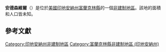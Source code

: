 {{noteTA
|G1=USState
|G2=地名
|G3=Unit
}}
{{Infobox settlement
|official_name            = 安德森維爾
|native_name = Andersonville
|settlement_type          = [[非建制地區|非建制地區]]
|image_skyline            = Andersonville Christian Church.jpg
|imagesize                = 250px
|pushpin_map              = USA Indiana
|pushpin_label            = 安德森維爾
|pushpin_label_position   = top
|pushpin_map_caption      = 安德森維爾在印地安納州的位置
|subdivision_type         = [[世界政區索引|國家]]
|subdivision_type1        = [[美国州份|州份]]
|subdivision_type2        = [[印地安納州行政区划|縣]]
|subdivision_name         = [[美国|美国]]
|subdivision_name1        = [[印地安納州|印地安納州]]
|subdivision_name2        = [[富蘭克林縣_(印地安納州)|富蘭克林縣]]
|elevation_ft             = 1050
|elevation_m              = 320
|area_total_km2           = 
|area_total_sq_mi         = 
|area_land_km2            = 
|area_land_sq_mi          = 
|area_water_km2           = 
|area_water_sq_mi         = 
|population_as_of         = 2010
|population_footnotes     = 
|population_total         = 
|population_metro         = 
|population_density_km2   = auto
|population_density_sq_mi = auto
|timezone                 = [[北美东部时区|北美东部时区]]
|utc_offset               = -5
|coordinates              = {{coord|39|29|51|N|85|17|20|W|display=inline,title}}
| coor_pinpoint           = 
| coordinates_footnotes   = 
|timezone_DST             = EDT
|utc_offset_DST           = -4
|postal_code_type         = [[美國郵區編號|郵區編號]]
|postal_code              = 47024
|area_code                = {{link-en|电话区号812|Area code 812|812}}
|blank_name = [[地名信息系统|GNIS ID]]
|blank_info = 430167<ref name="GNIS">{{cite gnis|430167|Andersonville}}</ref>
}}
'''安德森維爾'''（{{lang-en|Andersonville}}）是位於[[美國|美國]][[印地安納州|印地安納州]][[富蘭克林縣_(印地安納州)|富蘭克林縣]]的一個[[非建制地區|非建制地區]]。該地的面積和人口皆未知。

== 參考文獻 ==
{{reflist}}

{{富蘭克林縣 (印地安納州)}}

{{DEFAULTSORT:Andersonville}}
[[Category:印地安納州非建制地區|Category:印地安納州非建制地區]]
[[Category:富蘭克林縣非建制地區_(印地安納州)|Category:富蘭克林縣非建制地區 (印地安納州)]]

{{Indiana-geo-stub}}